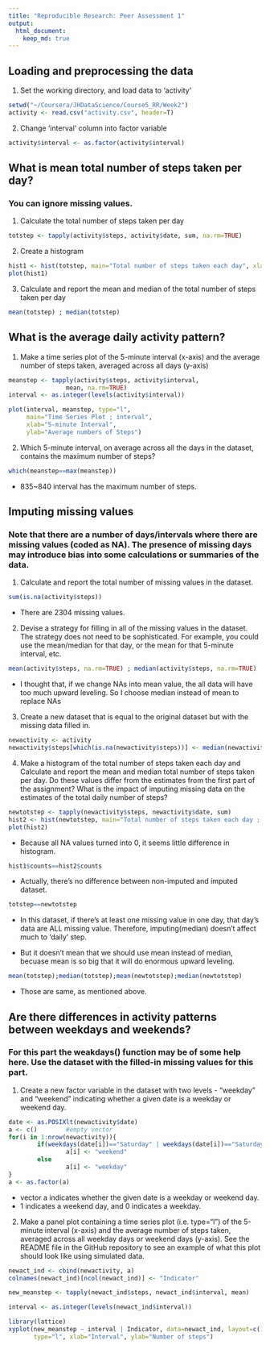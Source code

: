 ```yaml
---
title: "Reproducible Research: Peer Assessment 1"
output: 
  html_document:
    keep_md: true
---
```


## Loading and preprocessing the data

1. Set the working directory, and load data to 'activity'

```r
setwd("~/Coursera/JHDataScience/Course5_RR/Week2")
activity <- read.csv("activity.csv", header=T)
```

2. Change 'interval' column into factor variable

```r
activity$interval <- as.factor(activity$interval)
```

## What is mean total number of steps taken per day?
### You can ignore missing values.

1. Calculate the total number of steps taken per day

```r
totstep <- tapply(activity$steps, activity$date, sum, na.rm=TRUE)
```

2. Create a histogram 

```r
hist1 <- hist(totstep, main="Total number of steps taken each day", xlab="")
plot(hist1)
```

3. Calculate and report the mean and median of the total number of steps taken per day

```r
mean(totstep) ; median(totstep)
```

## What is the average daily activity pattern?

1. Make a time series plot of the 5-minute interval (x-axis) and the average number of steps taken, averaged across all days (y-axis)

```r
meanstep <- tapply(activity$steps, activity$interval, 
                mean, na.rm=TRUE)
interval <- as.integer(levels(activity$interval))

plot(interval, meanstep, type="l", 
     main="Time Series Plot ; interval",
     xlab="5-minute Interval",
     ylab="Average numbers of Steps")
```

2. Which 5-minute interval, on average across all the days in the dataset, contains the maximum number of steps?

```r
which(meanstep==max(meanstep))
```
- 835~840 interval has the maximum number of steps.


## Imputing missing values
### Note that there are a number of days/intervals where there are missing values (coded as NA). The presence of missing days may introduce bias into some calculations or summaries of the data.

1. Calculate and report the total number of missing values in the dataset.

```r
sum(is.na(activity$steps))
```
- There are 2304 missing values.

2. Devise a strategy for filling in all of the missing values in the dataset. The strategy does not need to be sophisticated. For example, you could use the mean/median for that day, or the mean for that 5-minute interval, etc.

```r
mean(activity$steps, na.rm=TRUE) ; median(activity$steps, na.rm=TRUE)
```
- I thought that, if we change NAs into mean value, the all data will have too much upward leveling. So I choose median instead of mean to replace NAs

3. Create a new dataset that is equal to the original dataset but with the missing data filled in.

```r
newactivity <- activity
newactivity$steps[which(is.na(newactivity$steps))] <- median(newactivity$steps, na.rm=TRUE)
```


4. Make a histogram of the total number of steps taken each day and Calculate and report the mean and median total number of steps taken per day. Do these values differ from the estimates from the first part of the assignment? What is the impact of imputing missing data on the estimates of the total daily number of steps?

```r
newtotstep <- tapply(newactivity$steps, newactivity$date, sum)
hist2 <- hist(newtotstep, main="Total number of steps taken each day ; Imputed", xlab="")
plot(hist2)
```
- Because all NA values turned into 0, it seems little difference in histogram.

```r
hist1$counts==hist2$counts
```
- Actually, there's no difference between non-imputed and imputed dataset. 

```r
totstep==newtotstep
```
- In this dataset, if there's at least one missing value in one day, that day's data are ALL missing value. Therefore, imputing(median) doesn't affect much to 'daily' step.

- But it doesn't mean that we should use mean instead of median, becuase mean is so big that it will do enormous upward leveling.

```r
mean(totstep);median(totstep);mean(newtotstep);median(newtotstep)
```
- Those are same, as mentioned above.

## Are there differences in activity patterns between weekdays and weekends?
### For this part the weakdays() function may be of some help here. Use the dataset with the filled-in missing values for this part.

1. Create a new factor variable in the dataset with two levels -  "weekday" and "weekend" indicating whether a given date is a weekday or weekend day.

```r
date <- as.POSIXlt(newactivity$date)
a <- c()        #empty vector
for(i in 1:nrow(newactivity)){
        if(weekdays(date[i])=="Saturday" | weekdays(date[i])=="Saturday")
                a[i] <- "weekend"
        else
                a[i] <- "weekday"
}
a <- as.factor(a)
```
- vector a indicates whether the given date is a weekday or weekend day.
- 1 indicates a weekend day, and 0 indicates a weekday.

2. Make a panel plot containing a time series plot (i.e. type="l") of the 5-minute interval (x-axis) and the average number of steps taken, averaged across all weekday days or weekend days (y-axis). See the README file in the GitHub repository to see an example of what this plot should look like using simulated data.

```r
newact_ind <- cbind(newactivity, a)
colnames(newact_ind)[ncol(newact_ind)] <- "Indicator"

new_meanstep <- tapply(newact_ind$steps, newact_ind$interval, mean)

interval <- as.integer(levels(newact_ind$interval))

library(lattice)
xyplot(new_meanstep ~ interval | Indicator, data=newact_ind, layout=c(1,2),
       type="l", xlab="Interval", ylab="Number of steps")
```
